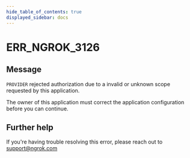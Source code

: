 ```yaml
---
hide_table_of_contents: true
displayed_sidebar: docs
---
```



# ERR_NGROK_3126

## Message

`PROVIDER` rejected authorization due to a invalid or unknown scope requested by this application.

The owner of this application must correct the application configuration before you can continue.

<ErrorDetails error="err_ngrok_3126" />

## Further help

If you're having trouble resolving this error, please reach out to [support@ngrok.com](mailto:support@ngrok.com?subject=Help%20with%20ERR_NGROK_3126)

